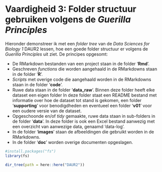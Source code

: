 # Vaardigheid 3: Folder structuur gebruiken volgens de _Guerilla Principles_

Hieronder demonstreer ik met een _folder tree_ van de _Data Sciences for Biology 1_ DAUR2 lessen, hoe een goede folder structuur er volgens de _Guerilla Principles_ uit ziet. De principes opgesomt:

* De RMarkdown bestanden van een project staan in de folder '__Rmd__'.
* Geschreven _functions_ die worden aangehaald in de RMarkdowns staan in de folder '__R__'.
* _Scripts_ met overige code die aangehaald worden in de RMarkdowns staan in de folder '__code__'.
* Ruwe data staan in de folder '__data_raw__'. Binnen deze folder heeft elke dataset een eigen folder In deze folder staat een README bestand met informatie over hoe de dataset tot stand is gekomen, een folder '__supporting__' voor benodigdheden en eventueel een folder '__v01__' voor een oudere versie van de dataset.
* Opgeschoonde en/of _tidy_ gemaakte, ruwe data staan in sub-folders in de folder '__data__'. In deze folder is ook een Excel bestand aanwezig met een overzicht van aanwezige data, genaamd 'data-log'.
* In de folder '__images__' staan de afbeeldingen die gebruikt worden in de RMarkdowns.
* In de folder '__doc__' worden overige documenten opgeslagen.
<br>
```r
#install.packages("fs")
library(fs)

dir_tree(path = here::here("DAUR2"))
```
